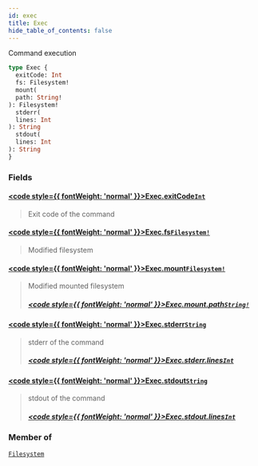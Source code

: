 ```yaml
---
id: exec
title: Exec
hide_table_of_contents: false
---
```








Command execution

```graphql
type Exec {
  exitCode: Int
  fs: Filesystem!
  mount(
  path: String!
): Filesystem!
  stderr(
  lines: Int
): String
  stdout(
  lines: Int
): String
}
```


### Fields

#### [<code style={{ fontWeight: 'normal' }}>Exec.<b>exitCode</b></code>](#)<Bullet />[`Int`](/reference/api/scalars/int) <Badge class="secondary" text="scalar"/>
> Exit code of the command
> 

#### [<code style={{ fontWeight: 'normal' }}>Exec.<b>fs</b></code>](#)<Bullet />[`Filesystem!`](/reference/api/objects/filesystem) <Badge class="secondary" text="non-null"/> <Badge class="secondary" text="object"/>
> Modified filesystem
> 

#### [<code style={{ fontWeight: 'normal' }}>Exec.<b>mount</b></code>](#)<Bullet />[`Filesystem!`](/reference/api/objects/filesystem) <Badge class="secondary" text="non-null"/> <Badge class="secondary" text="object"/>
> Modified mounted filesystem
> ##### [<code style={{ fontWeight: 'normal' }}>Exec.mount.<b>path</b></code>](#)<Bullet />[`String!`](/reference/api/scalars/string) <Badge class="secondary" text="non-null"/> <Badge class="secondary" text="scalar"/>
> 
> 

#### [<code style={{ fontWeight: 'normal' }}>Exec.<b>stderr</b></code>](#)<Bullet />[`String`](/reference/api/scalars/string) <Badge class="secondary" text="scalar"/>
> stderr of the command
> ##### [<code style={{ fontWeight: 'normal' }}>Exec.stderr.<b>lines</b></code>](#)<Bullet />[`Int`](/reference/api/scalars/int) <Badge class="secondary" text="scalar"/>
> 
> 

#### [<code style={{ fontWeight: 'normal' }}>Exec.<b>stdout</b></code>](#)<Bullet />[`String`](/reference/api/scalars/string) <Badge class="secondary" text="scalar"/>
> stdout of the command
> ##### [<code style={{ fontWeight: 'normal' }}>Exec.stdout.<b>lines</b></code>](#)<Bullet />[`Int`](/reference/api/scalars/int) <Badge class="secondary" text="scalar"/>
> 
> 



### Member of

[`Filesystem`](/reference/api/objects/filesystem)  <Badge class="secondary" text="object"/>



